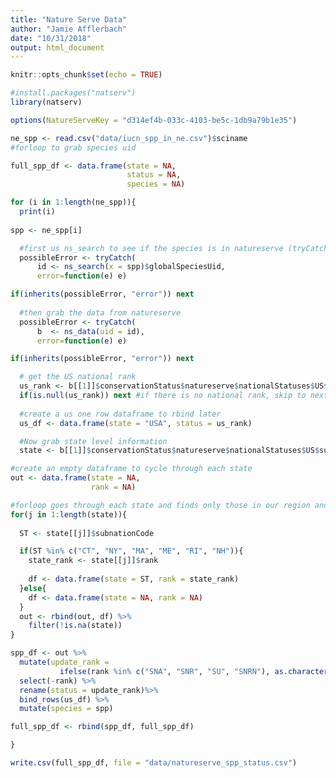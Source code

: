 ```yaml
---
title: "Nature Serve Data"
author: "Jamie Afflerbach"
date: "10/31/2018"
output: html_document
---
```


```r
knitr::opts_chunk$set(echo = TRUE)
```

```r
#install.packages("natserv")
library(natserv)
```

```r
options(NatureServeKey = "d314ef4b-033c-4103-be5c-1db9a79b1e35")

ne_spp <- read.csv("data/iucn_spp_in_ne.csv")$sciname
#forloop to grab species uid

full_spp_df <- data.frame(state = NA,
                          status = NA,
                          species = NA)

for (i in 1:length(ne_spp)){
  print(i)
  
spp <- ne_spp[i]  

  #first us ns_search to see if the species is in natureserve (tryCatch will skip to next if it's not)
  possibleError <- tryCatch(
      id <- ns_search(x = spp)$globalSpeciesUid,
      error=function(e) e)

if(inherits(possibleError, "error")) next
  
  #then grab the data from natureserve
  possibleError <- tryCatch(
      b  <- ns_data(uid = id),
      error=function(e) e)

if(inherits(possibleError, "error")) next

  # get the US national rank
  us_rank <- b[[1]]$conservationStatus$natureserve$nationalStatuses$US$rank
  if(is.null(us_rank)) next #if there is no national rank, skip to next species
  
  #create a us one row dataframe to rbind later
  us_df <- data.frame(state = "USA", status = us_rank)

  #Now grab state level information
  state <- b[[1]]$conservationStatus$natureserve$nationalStatuses$US$subnationalStatuses

#create an empty dataframe to cycle through each state
out <- data.frame(state = NA,
                  rank = NA)

#forloop goes through each state and finds only those in our region and gets that info. Output is a dataframe
for(j in 1:length(state)){
  
  ST <- state[[j]]$subnationCode

  if(ST %in% c("CT", "NY", "MA", "ME", "RI", "NH")){
    state_rank <- state[[j]]$rank
    
    df <- data.frame(state = ST, rank = state_rank)
  }else{
    df <- data.frame(state = NA, rank = NA)
  }
  out <- rbind(out, df) %>%
    filter(!is.na(state))
}

spp_df <- out %>%
  mutate(update_rank = 
           ifelse(rank %in% c("SNA", "SNR", "SU", "SNRN"), as.character(us_rank), as.character(rank))) %>%
  select(-rank) %>%
  rename(status = update_rank)%>%
  bind_rows(us_df) %>%
  mutate(species = spp)

full_spp_df <- rbind(spp_df, full_spp_df)

}

write.csv(full_spp_df, file = "data/natureserve_spp_status.csv")
```

